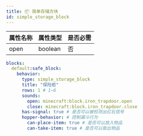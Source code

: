 ```yaml
---
title: 📦 简单存储方块
id: simple_storage_block
---
```


| 属性名称 | 属性类型    | 是否必需 |
|------|---------|------|
| open | boolean | 否    |

```yml
blocks:
  default:safe_block:
    behavior:
      type: simple_storage_block
      title: "保险柜"
      rows: 1 # 1~6
      sounds:
        open: minecraft:block.iron_trapdoor.open
        close: minecraft:block.iron_trapdoor.close
      has-signal: true # 是否可以被检测出红石信号
      hopper-behavior: # 控制漏斗行为
        can-place-item: true # 是否可以放入物品
        can-take-item: true # 是否可以取出物品
```
